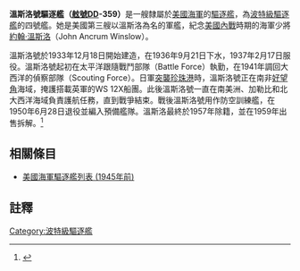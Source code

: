 {{主條目消歧義|注意：'''溫斯洛號驅逐艦'''也可指一艘'''[[溫斯洛號驅逐艦_(DD-53)|奧拜恩級同名艦 (DD-53)]]'''。}}
{{noteTA
|G1=Military
|G2=Shipname
|G3=Aero
|G4=地名
}}
{{軍艦模板
|名稱= 溫斯洛號 [[File:Flag_of_the_United_States.svg|30px]]<br />USS Winslow DD-359
|圖片= [[File:USS_Winslow_(DD-359)_underway,_circa_in_the_later_1930s_(NH_60344).jpg|280px]]
|照片說明=溫斯洛號。
|艦種= [[驅逐艦|驅逐艦]]
|艦級= [[波特級驅逐艦|波特級]]
|製造= [[紐約造船廠|紐約造船廠]]
|動工= 1933年12月18日
|下水= 1936年9月21日
|服役= 1937年2月17日
|退役= 1950年6月28日
|結局= 1959年2月23日出售拆解
|除籍= 1957年12月5日
|標準= 設計：1,805噸
|長度= 整體：115.98公尺
|闊度= 水線：11.02公尺 
|吃水= 3.12公尺
|極速= 37節
|鍋爐= 4座
|出力= 設計：50,000軸馬力
|續航= 6,380海哩/12節
|乘員= 13名軍官<br />193名水兵
|裝甲= 無
|裝備= 主炮：4門雙聯裝5吋/38炮<br />2門4聯裝[[28mm防空機關砲|28mm防空機關砲]]<br />2挺[[白朗寧M2重機槍|白朗寧M2重機槍]]<br/>2座深水炸彈發射器<br />2座四聯裝魚雷發射管
|其它=}}

'''溫斯洛號驅逐艦（[[美國海軍艦體編號|舷號]]DD-359）'''是一艘隸屬於[[美國海軍|美國海軍]]的[[驅逐艦|驅逐艦]]，為[[波特級驅逐艦|波特級驅逐艦]]的四號艦。她是美國第三艘以溫斯洛為名的軍艦，紀念[[美國內戰|美國內戰]]時期的海軍少將[[約翰·溫斯洛|約翰·溫斯洛]]（John Ancrum Winslow）。

溫斯洛號於1933年12月18日開始建造，在1936年9月21日下水，1937年2月17日服役。溫斯洛號起初在太平洋跟隨戰鬥部隊（Battle Force）執勤，在1941年調回大西洋的偵察部隊（Scouting Force）。日軍[[突襲珍珠港|突襲珍珠港]]時，溫斯洛號正在南非[[好望角|好望角]]海域，掩護搭載英軍的WS 12X船團。此後溫斯洛號一直在南美洲、加勒比和北大西洋海域負責護航任務，直到戰爭結束。戰後溫斯洛號用作防空訓練艦，在1950年6月28日退役並編入預備艦隊。溫斯洛最終於1957年除籍，並在1959年出售拆解。<ref>{{Cite web |url=http://www.hazegray.org/danfs/destroy/dd359txt.htm |title=美國海軍軍艦字典（DANFS）簡介 |access-date=2017-01-06 |archive-date=2020-01-13 |archive-url=https://web.archive.org/web/20200113023345/http://www.hazegray.org/danfs/destroy/dd359txt.htm |dead-url=no }}</ref>

== 相關條目 ==
* [[美國海軍驅逐艦列表_(1945年前)|美國海軍驅逐艦列表 (1945年前)]]

== 註釋 ==
{{reflist}}

{{Commonscat|USS Winslow (DD-359)}}
{{海军主题}}

{{DEFAULTSORT:Winslow}}
{{波特級驅逐艦}}
[[Category:波特級驅逐艦|Category:波特級驅逐艦]]